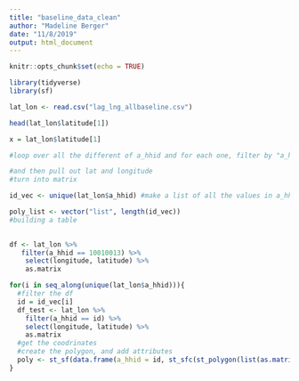 ```yaml
---
title: "baseline_data_clean"
author: "Madeline Berger"
date: "11/8/2019"
output: html_document
---
```


```r
knitr::opts_chunk$set(echo = TRUE)
```

```r
library(tidyverse)
library(sf)

lat_lon <- read.csv("lag_lng_allbaseline.csv")

head(lat_lon$latitude[1])

x = lat_lon$latitude[1]

#loop over all the different of a_hhid and for each one, filter by "a_hhid = this" 

#and then pull out lat and longitude 
#turn into matrix 
```

```r

id_vec <- unique(lat_lon$a_hhid) #make a list of all the values in a_hhid

poly_list <- vector("list", length(id_vec))
#building a table

  
df <- lat_lon %>% 
   filter(a_hhid == 10010013) %>% 
    select(longitude, latitude) %>% 
    as.matrix

for(i in seq_along(unique(lat_lon$a_hhid))){
  #filter the df 
  id = id_vec[i]
  df_test <- lat_lon %>% 
    filter(a_hhid == id) %>% 
    select(longitude, latitude) %>% 
    as.matrix
  #get the coodrinates
  #create the polygon, and add attributes
  poly <- st_sf(data.frame(a_hhid = id, st_sfc(st_polygon(list(as.matrix(df_test)))),crs = 4326))
}





```



